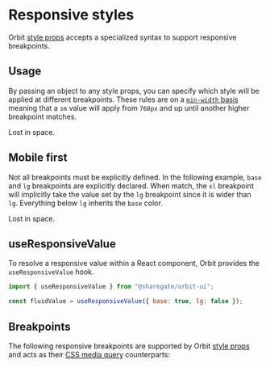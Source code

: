 
<Meta
    title="Features/Responsive styles"
    id="responsive-styles"
/>

# Responsive styles

Orbit [style props](?path=/docs/style-props--page) accepts a specialized syntax to support responsive breakpoints.

## Usage

By passing an object to any style props, you can specify which style will be applied at different breakpoints. These rules are on a [`min-width` basis](https://nikitahl.com/difference-between-min-width-vs-max-width) meaning that a `sm` value will apply from `768px` and up until another higher breakpoint matches.

<Preview>
    <Div backgroundColor={{ base: "green-2", xs: "purple-2", sm: "green-2", md: "accent-2", lg: "neutral-2", xl: "warning-2" }} width={18} maxWidth="100%" padding={4}>
        <Paragraph fontSize={4}>Lost in space.</Paragraph>
    </Div>
</Preview>

## Mobile first

Not all breakpoints must be explicitly defined. In the following example, `base` and `lg` breakpoints are explicitly declared. When match, the `xl` breakpoint will implicitly take the value set by the `lg` breakpoint since it is wider than `lg`. Everything below `lg` inherits the `base` color.

<Preview>
    <Div backgroundColor={{ base: "alias-success", lg: "alias-warning" }} width={18} maxWidth="100%" padding={4}>
        <Paragraph fontSize={4}>Lost in space.</Paragraph>
    </Div>
</Preview>

## useResponsiveValue

To resolve a responsive value within a React component, Orbit provides the `useResponsiveValue` hook.

```jsx
import { useResponsiveValue } from "@sharegate/orbit-ui";

const fluidValue = useResponsiveValue({ base: true, lg: false });
```

## Breakpoints

The following responsive breakpoints are supported by Orbit [style props](?path=/docs/style-props--page) and acts as their [CSS media query](https://developer.mozilla.org/en-US/docs/Web/CSS/Media_Queries/Using_media_queries) counterparts:

<Table
    columns={[
        { title: "Size", headerStyle: { width: "75px" }, rowClassName: "code" },
        { title: "Media query", headerStyle: { width: "200px" }, rowClassName: "code" }
    ]}
    rows={[
        ["xs", "min-width: 640px"],
        ["sm", "min-width: 768px"],
        ["md", "min-width: 1024px"],
        ["lg", "min-width: 1280px"],
        ["xl", "min-width: 1440px"]
    ]}
    style={{
        marginTop: "24px",
        marginBottom: "24px"
    }}
/>
